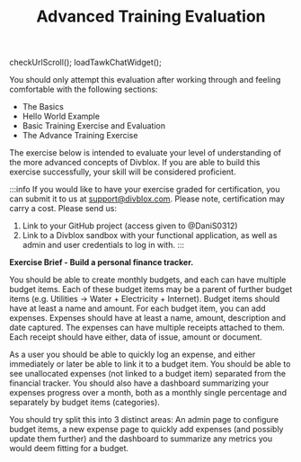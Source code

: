 ---
id: advanced-training-evaluation
title: "Advanced Training Evaluation"
---

checkUrlScroll();
loadTawkChatWidget();

You should only attempt this evaluation after working through and feeling comfortable with the following sections:

-   The Basics
-   Hello World Example
-   Basic Training Exercise and Evaluation
-   The Advance Training Exercise

The exercise below is intended to evaluate your level of understanding of the more advanced concepts of Divblox. If you are able to build this exercise successfully, your skill will be considered proficient.

:::info
If you would like to have your exercise graded for certification, you can submit it to us at support@divblox.com. Please note, certification may carry a cost. Please send us:
1. Link to your GitHub project (access given to @DaniS0312)
2. Link to a Divblox sandbox with your functional application, as well as admin and user credentials to log in with.
:::

**Exercise Brief - Build a personal finance tracker.**

You should be able to create monthly budgets, and each can have multiple budget items. Each of these budget items may be a parent of further budget items (e.g. Utilities -> Water + Electricity + Internet). Budget items should have at least a name and amount. For each budget item, you can add expenses. Expenses should have at least a name, amount, description and date captured. The expenses can have multiple receipts attached to them. Each receipt should have either, data of issue, amount or document.

As a user you should be able to quickly log an expense, and either immediately or later be able to link it to a budget item. You should be able to see unallocated expenses (not linked to a budget item) separated from the financial tracker. You should also have a dashboard summarizing your expenses progress over a month, both as a monthly single percentage and separately by budget items (categories).

You should try split this into 3 distinct areas: An admin page to configure budget items, a new expense page to quickly add expenses (and possibly update them further) and the dashboard to summarize any metrics you would deem fitting for a budget.


